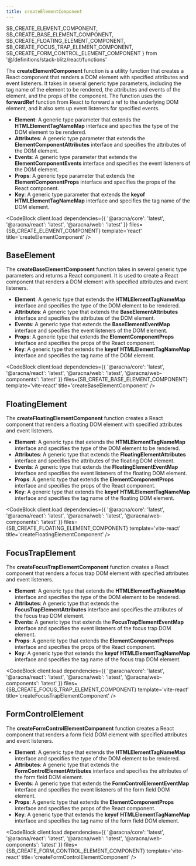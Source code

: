 ```yaml
---
title: createElementComponent
---
```


  SB_CREATE_ELEMENT_COMPONENT,
  SB_CREATE_BASE_ELEMENT_COMPONENT,
  SB_CREATE_FLOATING_ELEMENT_COMPONENT,
  SB_CREATE_FOCUS_TRAP_ELEMENT_COMPONENT,
  SB_CREATE_FORM_CONTROL_ELEMENT_COMPONENT
} from '@/definitions/stack-blitz/react/functions'

The **createElementComponent** function is a utility function that creates a React component that renders a DOM element with specified attributes and event listeners. It takes in several generic type parameters, including the tag name of the element to be rendered, the attributes and events of the element, and the props of the component. The function uses the **forwardRef** function from React to forward a ref to the underlying DOM element, and it also sets up event listeners for specified events.

- **Element**: A generic type parameter that extends the **HTMLElementTagNameMap** interface and specifies the type of the DOM element to be rendered.
- **Attributes**: A generic type parameter that extends the **ElementComponentAttributes** interface and specifies the attributes of the DOM element.
- **Events**: A generic type parameter that extends the **ElementComponentEvents** interface and specifies the event listeners of the DOM element.
- **Props**: A generic type parameter that extends the **ElementComponentProps** interface and specifies the props of the React component.
- **Key**: A generic type parameter that extends the **keyof** **HTMLElementTagNameMap** interface and specifies the tag name of the DOM element.

<CodeBlock
  client:load
  dependencies={{
    '@aracna/core': 'latest',
    '@aracna/react': 'latest',
    '@aracna/web': 'latest'
  }}
  files={SB_CREATE_ELEMENT_COMPONENT}
  template='react'
  title='createElementComponent'
/>

## BaseElement

The **createBaseElementComponent** function takes in several generic type parameters and returns a React component. It is used to create a React component that renders a DOM element with specified attributes and event listeners.

- **Element**: A generic type that extends the **HTMLElementTagNameMap** interface and specifies the type of the DOM element to be rendered.
- **Attributes**: A generic type that extends the **BaseElementAttributes** interface and specifies the attributes of the DOM element.
- **Events**: A generic type that extends the **BaseElementEventMap** interface and specifies the event listeners of the DOM element.
- **Props**: A generic type that extends the **ElementComponentProps** interface and specifies the props of the React component.
- **Key**: A generic type that extends the **keyof** **HTMLElementTagNameMap** interface and specifies the tag name of the DOM element.

<CodeBlock
  client:load
  dependencies={{
    '@aracna/core': 'latest',
    '@aracna/react': 'latest',
    '@aracna/web': 'latest',
    '@aracna/web-components': 'latest'
  }}
  files={SB_CREATE_BASE_ELEMENT_COMPONENT}
  template='vite-react'
  title='createBaseElementComponent'
/>

## FloatingElement

The **createFloatingElementComponent** function creates a React component that renders a floating DOM element with specified attributes and event listeners.

- **Element**: A generic type that extends the **HTMLElementTagNameMap** interface and specifies the type of the DOM element to be rendered.
- **Attributes**: A generic type that extends the **FloatingElementAttributes** interface and specifies the attributes of the floating DOM element.
- **Events**: A generic type that extends the **FloatingElementEventMap** interface and specifies the event listeners of the floating DOM element.
- **Props**: A generic type that extends the **ElementComponentProps** interface and specifies the props of the React component.
- **Key**: A generic type that extends the **keyof** **HTMLElementTagNameMap** interface and specifies the tag name of the floating DOM element.

<CodeBlock
  client:load
  dependencies={{
    '@aracna/core': 'latest',
    '@aracna/react': 'latest',
    '@aracna/web': 'latest',
    '@aracna/web-components': 'latest'
  }}
  files={SB_CREATE_FLOATING_ELEMENT_COMPONENT}
  template='vite-react'
  title='createFloatingElementComponent'
/>

## FocusTrapElement

The **createFocusTrapElementComponent** function creates a React component that renders a focus trap DOM element with specified attributes and event listeners.

- **Element**: A generic type that extends the **HTMLElementTagNameMap** interface and specifies the type of the DOM element to be rendered.
- **Attributes**: A generic type that extends the **FocusTrapElementAttributes** interface and specifies the attributes of the focus trap DOM element.
- **Events**: A generic type that extends the **FocusTrapElementEventMap** interface and specifies the event listeners of the focus trap DOM element.
- **Props**: A generic type that extends the **ElementComponentProps** interface and specifies the props of the React component.
- **Key**: A generic type that extends the **keyof** **HTMLElementTagNameMap** interface and specifies the tag name of the focus trap DOM element.

<CodeBlock
  client:load
  dependencies={{
    '@aracna/core': 'latest',
    '@aracna/react': 'latest',
    '@aracna/web': 'latest',
    '@aracna/web-components': 'latest'
  }}
  files={SB_CREATE_FOCUS_TRAP_ELEMENT_COMPONENT}
  template='vite-react'
  title='createFocusTrapElementComponent'
/>

## FormControlElement

The **createFormControlElementComponent** function creates a React component that renders a form field DOM element with specified attributes and event listeners.

- **Element**: A generic type that extends the **HTMLElementTagNameMap** interface and specifies the type of the DOM element to be rendered.
- **Attributes**: A generic type that extends the **FormControlElementAttributes** interface and specifies the attributes of the form field DOM element.
- **Events**: A generic type that extends the **FormControlElementEventMap** interface and specifies the event listeners of the form field DOM element.
- **Props**: A generic type that extends the **ElementComponentProps** interface and specifies the props of the React component.
- **Key**: A generic type that extends the **keyof** **HTMLElementTagNameMap** interface and specifies the tag name of the form field DOM element.

<CodeBlock
  client:load
  dependencies={{
    '@aracna/core': 'latest',
    '@aracna/react': 'latest',
    '@aracna/web': 'latest',
    '@aracna/web-components': 'latest'
  }}
  files={SB_CREATE_FORM_CONTROL_ELEMENT_COMPONENT}
  template='vite-react'
  title='createFormControlElementComponent'
/>

